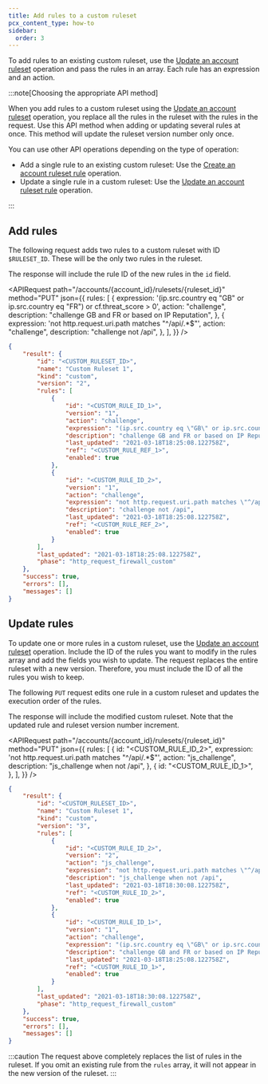 ```yaml
---
title: Add rules to a custom ruleset
pcx_content_type: how-to
sidebar:
  order: 3
---
```



To add rules to an existing custom ruleset, use the [Update an account ruleset](/api/resources/rulesets/methods/update/) operation and pass the rules in an array. Each rule has an expression and an action.

:::note[Choosing the appropriate API method]

When you add rules to a custom ruleset using the [Update an account ruleset](/api/resources/rulesets/methods/update/) operation, you replace all the rules in the ruleset with the rules in the request. Use this API method when adding or updating several rules at once. This method will update the ruleset version number only once.

You can use other API operations depending on the type of operation:

- Add a single rule to an existing custom ruleset: Use the [Create an account ruleset rule](/api/resources/rulesets/subresources/rules/methods/create/) operation.
- Update a single rule in a custom ruleset: Use the [Update an account ruleset rule](/api/resources/rulesets/subresources/rules/methods/edit/) operation.

:::

<Render file="custom-rulesets-terraform" />

<Render file="custom-rulesets-dashboard" />

## Add rules

The following request adds two rules to a custom ruleset with ID `$RULESET_ID`. These will be the only two rules in the ruleset.

The response will include the rule ID of the new rules in the `id` field.

<APIRequest
	path="/accounts/{account_id}/rulesets/{ruleset_id}"
	method="PUT"
	json={{
		rules: [
			{
				expression:
					'(ip.src.country eq "GB" or ip.src.country eq "FR") or cf.threat_score > 0',
				action: "challenge",
				description: "challenge GB and FR or based on IP Reputation",
			},
			{
				expression: 'not http.request.uri.path matches "^/api/.*$"',
				action: "challenge",
				description: "challenge not /api",
			},
		],
	}}
/>

```json output {9,19}
{
	"result": {
		"id": "<CUSTOM_RULESET_ID>",
		"name": "Custom Ruleset 1",
		"kind": "custom",
		"version": "2",
		"rules": [
			{
				"id": "<CUSTOM_RULE_ID_1>",
				"version": "1",
				"action": "challenge",
				"expression": "(ip.src.country eq \"GB\" or ip.src.country eq \"FR\") or cf.threat_score \u003e 0",
				"description": "challenge GB and FR or based on IP Reputation",
				"last_updated": "2021-03-18T18:25:08.122758Z",
				"ref": "<CUSTOM_RULE_REF_1>",
				"enabled": true
			},
			{
				"id": "<CUSTOM_RULE_ID_2>",
				"version": "1",
				"action": "challenge",
				"expression": "not http.request.uri.path matches \"^/api/.*$\"",
				"description": "challenge not /api",
				"last_updated": "2021-03-18T18:25:08.122758Z",
				"ref": "<CUSTOM_RULE_REF_2>",
				"enabled": true
			}
		],
		"last_updated": "2021-03-18T18:25:08.122758Z",
		"phase": "http_request_firewall_custom"
	},
	"success": true,
	"errors": [],
	"messages": []
}
```

## Update rules

To update one or more rules in a custom ruleset, use the [Update an account ruleset](/api/resources/rulesets/methods/update/) operation. Include the ID of the rules you want to modify in the rules array and add the fields you wish to update. The request replaces the entire ruleset with a new version. Therefore, you must include the ID of all the rules you wish to keep.

The following `PUT` request edits one rule in a custom ruleset and updates the execution order of the rules.

The response will include the modified custom ruleset. Note that the updated rule and ruleset version number increment.

<APIRequest
	path="/accounts/{account_id}/rulesets/{ruleset_id}"
	method="PUT"
	json={{
		rules: [
			{
				id: "<CUSTOM_RULE_ID_2>",
				expression: 'not http.request.uri.path matches "^/api/.*$"',
				action: "js_challenge",
				description: "js_challenge when not /api",
			},
			{
				id: "<CUSTOM_RULE_ID_1>",
			},
		],
	}}
/>

```json output
{
	"result": {
		"id": "<CUSTOM_RULESET_ID>",
		"name": "Custom Ruleset 1",
		"kind": "custom",
		"version": "3",
		"rules": [
			{
				"id": "<CUSTOM_RULE_ID_2>",
				"version": "2",
				"action": "js_challenge",
				"expression": "not http.request.uri.path matches \"^/api/.*$\"",
				"description": "js_challenge when not /api",
				"last_updated": "2021-03-18T18:30:08.122758Z",
				"ref": "<CUSTOM_RULE_ID_2>",
				"enabled": true
			},
			{
				"id": "<CUSTOM_RULE_ID_1>",
				"version": "1",
				"action": "challenge",
				"expression": "(ip.src.country eq \"GB\" or ip.src.country eq \"FR\") or cf.threat_score \u003e 0",
				"description": "challenge GB and FR or based on IP Reputation",
				"last_updated": "2021-03-18T18:25:08.122758Z",
				"ref": "<CUSTOM_RULE_ID_1>",
				"enabled": true
			}
		],
		"last_updated": "2021-03-18T18:30:08.122758Z",
		"phase": "http_request_firewall_custom"
	},
	"success": true,
	"errors": [],
	"messages": []
}
```

:::caution
The request above completely replaces the list of rules in the ruleset. If you omit an existing rule from the `rules` array, it will not appear in the new version of the ruleset.
:::
